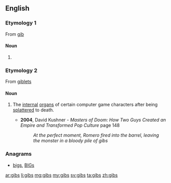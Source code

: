==English==

===Etymology 1===
From [[gib]]
====Noun====
{{head|en|plural}}

# {{plural of|gib|lang=en}}

===Etymology 2===
{{wikipedia}}
From [[giblets]]

====Noun====
{{head|en}}

# {{context|video games|pluralonly|lang=en}} The [[internal]] [[organ]]s of certain computer game characters after being [[splatter]]ed to death. 
#* '''2004''', David Kushner - '' Masters of Doom: How Two Guys Created an Empire and Transformed Pop Culture '' page 148
#*: ''At the perfect moment, Romero fired into the barrel, leaving the monster in a bloody pile of gibs''

===Anagrams===
* [[bigs#English|bigs]], [[BIGs#English|BIGs]]

[[ar:gibs]]
[[li:gibs]]
[[mg:gibs]]
[[my:gibs]]
[[sv:gibs]]
[[ta:gibs]]
[[zh:gibs]]